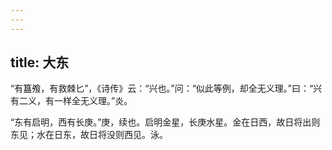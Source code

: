 ```yaml
---
---
---
```

title: 大东
---







“有簋飧，有救棘匕”，《诗传》云：“兴也。”问：“似此等例，却全无义理。”曰：“兴有二义，有一样全无义理。”炎。

“东有启明，西有长庚。”庚，续也。启明金星，长庚水星。金在日西，故日将出则东见；水在日东，故日将没则西见。泳。